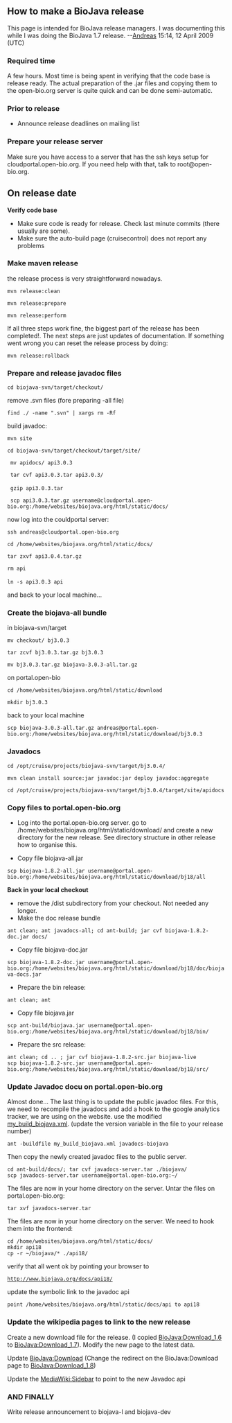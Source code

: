 ==How to make a BioJava release==

This page is intended for BioJava release managers. I was documenting this while I was doing the BioJava 1.7 release. --[[User:Andreas|Andreas]] 15:14, 12 April 2009 (UTC)

===Required time===
A few hours. Most time is being spent in verifying that the code base is release ready. The actual preparation of the .jar files and copying them to the open-bio.org server is quite quick and can be done semi-automatic.

===Prior to release===
* Announce release deadlines on mailing list

=== Prepare your release server ===

Make sure you have access to a server that has the ssh keys setup for cloudportal.open-bio.org. If you need help with that, talk to root@open-bio.org.

==On release date==

'''Verify code base'''

* Make sure code is ready for release. Check last minute commits (there usually are some).
* Make sure the auto-build page (cruisecontrol) does not report any problems

===Make maven release===

the release process is very straightforward nowadays. 

 mvn release:clean 

 mvn release:prepare 

 mvn release:perform

If all three steps work fine, the biggest part of the release has been completed!. The next steps are just updates of documentation. If something went wrong you can reset the release process by doing:

 mvn release:rollback

===Prepare and release javadoc files===

 cd biojava-svn/target/checkout/

remove .svn files  (fore preparing -all file)

 find ./ -name ".svn" | xargs rm -Rf

build javadoc:

 mvn site

 cd biojava-svn/target/checkout/target/site/

  mv apidocs/ api3.0.3

  tar cvf api3.0.3.tar api3.0.3/
 
  gzip api3.0.3.tar

  scp api3.0.3.tar.gz username@cloudportal.open-bio.org:/home/websites/biojava.org/html/static/docs/

now log into the couldportal server:

 ssh andreas@cloudportal.open-bio.org

 cd /home/websites/biojava.org/html/static/docs/

 tar zxvf api3.0.4.tar.gz

 rm api
 
 ln -s api3.0.3 api

and back to your local machine...

=== Create the biojava-all bundle ===

in biojava-svn/target

 mv checkout/ bj3.0.3

 tar zcvf bj3.0.3.tar.gz bj3.0.3

 mv bj3.0.3.tar.gz biojava-3.0.3-all.tar.gz
 
on portal.open-bio

 cd /home/websites/biojava.org/html/static/download

 mkdir bj3.0.3

back to your local machine

 scp biojava-3.0.3-all.tar.gz andreas@portal.open-bio.org:/home/websites/biojava.org/html/static/download/bj3.0.3

=== Javadocs ===

 cd /opt/cruise/projects/biojava-svn/target/bj3.0.4/

 mvn clean install source:jar javadoc:jar deploy javadoc:aggregate

 cd /opt/cruise/projects/biojava-svn/target/bj3.0.4/target/site/apidocs

===Copy files to portal.open-bio.org ===
* Log into the portal.open-bio.org server. go to /home/websites/biojava.org/html/static/download/ and create a new directory for the new release. See directory structure in other release how to organise this.

* Copy file biojava-all.jar
 scp biojava-1.8.2-all.jar username@portal.open-bio.org:/home/websites/biojava.org/html/static/download/bj18/all

'''Back in your local checkout'''
* remove the /dist subdirectory from your checkout. Not needed any longer.
* Make the doc release bundle
 ant clean; ant javadocs-all; cd ant-build; jar cvf biojava-1.8.2-doc.jar docs/
* Copy file biojava-doc.jar
 scp biojava-1.8.2-doc.jar username@portal.open-bio.org:/home/websites/biojava.org/html/static/download/bj18/doc/biojava-docs.jar
* Prepare the bin release: 
 ant clean; ant
* Copy file biojava.jar 
 scp ant-build/biojava.jar username@portal.open-bio.org:/home/websites/biojava.org/html/static/download/bj18/bin/
* Prepare the src release:
 ant clean; cd .. ; jar cvf biojava-1.8.2-src.jar biojava-live
 scp biojava-1.8.2-src.jar username@portal.open-bio.org:/home/websites/biojava.org/html/static/download/bj18/src/

=== Update Javadoc docu on portal.open-bio.org===

Almost done... The last thing is to update the public javadoc files.
For this, we need to recompile the javadocs and add a hook to the google analytics tracker, we are using on the website. use the modified [[BioJava:my_build_biojava|my_build_biojava.xml]]. (update the version variable in the file to your release number)
 ant -buildfile my_build_biojava.xml javadocs-biojava
Then copy the newly created javadoc files to the public server.
 cd ant-build/docs/; tar cvf javadocs-server.tar ./biojava/
 scp javadocs-server.tar username@portal.open-bio.org:~/
The files are now in your home directory on the server. Untar the files on portal.open-bio.org:
 tar xvf javadocs-server.tar
The files are now in your home directory on the server. We need to hook them into the frontend:
 cd /home/websites/biojava.org/html/static/docs/
 mkdir api18
 cp -r ~/biojava/* ./api18/
verify that all went ok by pointing your browser to
 http://www.biojava.org/docs/api18/
update the symbolic link to the javadoc api
 point /home/websites/biojava.org/html/static/docs/api to api18

=== Update the wikipedia pages to link to the new release===

Create a new download file for the release. (I copied [[BioJava:Download_1.6]] to [[BioJava:Download_1.7]]). Modify the new page to the latest data.

Update [[BioJava:Download]] (Change the redirect on the BioJava:Download page to [[BioJava:Download_1.8]])

Update the [[MediaWiki:Sidebar]] to point to the new Javadoc api

=== AND FINALLY ===

Write release announcement to biojava-l and biojava-dev